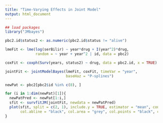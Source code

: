 ```yaml
---
title: "Time-Varying Effects in Joint Model"
output: html_document
---
```



```r

## load packages
library("JMbayes")

pbc2.id$status2 <- as.numeric(pbc2.id$status != "alive")

lmeFit <- lme(log(serBilir) ~ year*drug + I(year^2)*drug, 
              random = ~ year + year^2 | id, data = pbc2)

coxFit <- coxph(Surv(years, status2) ~ drug, data = pbc2.id, x = TRUE)

jointFit <- jointModelBayes(lmeFit, coxFit, timeVar = "year",
                            baseHaz = "P-splines")

newPat <- pbc2[pbc2$id %in% c(8), ]

for (i in 1:dim(newPat)[1]){
  newPatPred <- newPat[1:i,]
  sfit <- survfitJM(jointFit, newdata = newPatPred)
  plot(sfit, split = c(2, 1), include.y = TRUE, estimator = "mean", conf.int = TRUE, fill.area = TRUE, lwd = 3, pch = 16, 
       col.abline = "black", col.area = "grey", col.points = "black", cex.axis.z = 1, cex.lab.z = 1)
}

```
